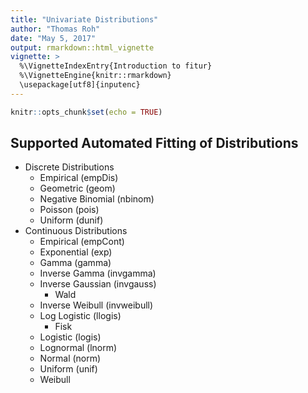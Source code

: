 ```yaml
---
title: "Univariate Distributions"
author: "Thomas Roh"
date: "May 5, 2017"
output: rmarkdown::html_vignette
vignette: >
  %\VignetteIndexEntry{Introduction to fitur}
  %\VignetteEngine{knitr::rmarkdown}
  \usepackage[utf8]{inputenc}
---
```

  
```r
knitr::opts_chunk$set(echo = TRUE)
```

## Supported Automated Fitting of Distributions
    
  + Discrete Distributions
      + Empirical (empDis)
      + Geometric (geom)
      + Negative Binomial (nbinom)
      + Poisson (pois)
      + Uniform (dunif)
  + Continuous Distributions
      + Empirical (empCont)
      + Exponential (exp)
      + Gamma (gamma)
      + Inverse Gamma (invgamma)
      + Inverse Gaussian (invgauss)
          + Wald
      + Inverse Weibull (invweibull)
      + Log Logistic (llogis)
          + Fisk
      + Logistic (logis)
      + Lognormal (lnorm)
      + Normal (norm)
      + Uniform (unif)
      + Weibull
